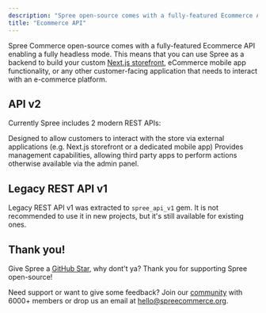 ```yaml
---
description: "Spree open-source comes with a fully-featured Ecommerce API for headless eCommerce apps."
title: "Ecommerce API"
---
```


Spree Commerce open-source comes with a fully-featured Ecommerce API enabling a fully headless mode. This means that you can use Spree as a backend to build your custom [Next.js storefront](https://spreecommerce.org/category/next-js-ecommerce/), eCommerce mobile app functionality, or any other customer-facing application that needs to interact with an e-commerce platform.

## API v2

Currently Spree includes 2 modern REST APIs:

<CardGroup cols={2}>
  <Card title="Storefront API" href="storefront">
    Designed to allow customers to interact with the store via external applications (e.g. Next.js storefront or a dedicated mobile app)
  </Card>

  <Card title="Platform API" href="platform">
    Provides management capabilities, allowing third party apps to perform actions otherwise available via the admin panel.
  </Card>
</CardGroup>

## Legacy REST API v1

Legacy REST API v1 was extracted to `spree_api_v1` gem. It is not recommended to use it in new projects, but it's still available for existing ones.

## Thank you!

Give Spree a [GitHub Star](https://github.com/spree/spree)<Icon icon="star" iconType="solid" color="#FFD43B" />, why dont't ya? Thank you for supporting Spree open-source! <Icon icon="heart" iconType="solid" color="#FF0000" />

Need support or want to give some feedback? Join our [community](https://slack.spreecommerce.org/) with 6000+ members or drop us an email at [hello@spreecommerce.org](mailto:hello@spreecommerce.org).